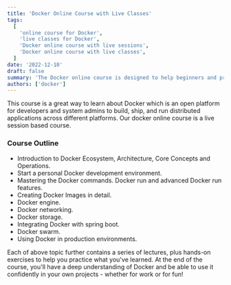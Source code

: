 ```yaml
---
title: 'Docker Online Course with Live Classes'
tags:
  [
    'online course for Docker',
    'live classes for Docker',
    'Docker online course with live sessions',
    'Docker online course with live classes',
  ]
date: '2022-12-10'
draft: false
summary: 'The Docker online course is designed to help beginners and professionals.'
authors: ['docker']
---
```


This course is a great way to learn about Docker which is an open platform for
developers and system admins to build, ship, and run distributed applications across different platforms.
Our docker online course is a live session based course.

### Course Outline

- Introduction to Docker Ecosystem, Architecture, Core Concepts and Operations.
- Start a personal Docker development environment.
- Mastering the Docker commands. Docker run and advanced Docker run features.
- Creating Docker Images in detail.
- Docker engine.
- Docker networking.
- Docker storage.
- Integrating Docker with spring boot.
- Docker swarm.
- Using Docker in production environments.

Each of above topic further contains a series of lectures, plus hands-on exercises to
help you practice what you've learned. At the end of the course, you'll have a deep
understanding of Docker and be able to use it confidently in your own projects - whether
for work or for fun!
